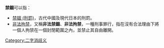 '''禁錮'''可以指：
*[[禁锢_(刑罰)|禁锢 (刑罰)]]，古代中國及現代日本的刑罰。
*[[非法拘禁|非法拘禁]]，又稱'''非法禁錮'''、'''非法拘禁'''，一種刑事罪行，指在沒有合法理由下將一個人拘禁在一個封閉範圍之內，並禁止其自由離開。

{{消歧義}}

[[Category:二字消歧义|Category:二字消歧义]]